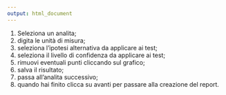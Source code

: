 ```yaml
---
output: html_document
---
```


  1. Seleziona un analita;
  2. digita le unità di misura;
  3. seleziona l'ipotesi alternativa da applicare ai test;
  4. seleziona il livello di confidenza da applicare ai test;
  5. rimuovi eventuali punti cliccando sul grafico;
  6. salva il risultato;
  7. passa all'analita successivo;
  8. quando hai finito clicca su avanti per passare alla creazione del report.
